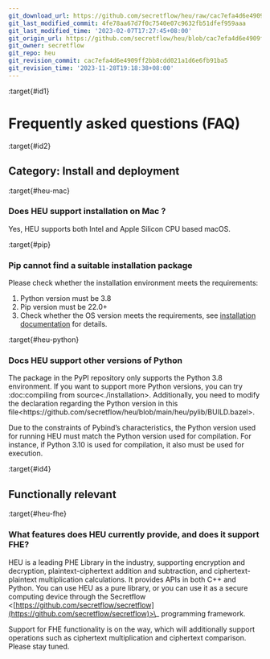 ```yaml
---
git_download_url: https://github.com/secretflow/heu/raw/cac7efa4d6e4909ff2bb8cdd021a1d6e6fb91ba5/docs/getting_started/faq.rst
git_last_modified_commit: 4fe78aa67d7f0c7540e07c9632fb51dfef959aaa
git_last_modified_time: '2023-02-07T17:27:45+08:00'
git_origin_url: https://github.com/secretflow/heu/blob/cac7efa4d6e4909ff2bb8cdd021a1d6e6fb91ba5/docs/getting_started/faq.rst
git_owner: secretflow
git_repo: heu
git_revision_commit: cac7efa4d6e4909ff2bb8cdd021a1d6e6fb91ba5
git_revision_time: '2023-11-28T19:18:38+08:00'
---
```


:target{#id1}

# Frequently asked questions (FAQ)

:target{#id2}

## Category: Install and deployment

:target{#heu-mac}

### Does HEU support installation on Mac ?

Yes, HEU supports both Intel and Apple Silicon CPU based macOS.

:target{#pip}

### Pip cannot find a suitable installation package

Please check whether the installation environment meets the requirements:

1. Python version must be 3.8
2. Pip version must be 22.0+
3. Check whether the OS version meets the requirements, see [installation documentation](installation.mdx) for details.

:target{#heu-python}

### Docs HEU support other versions of Python

The package in the PyPI repository only supports the Python 3.8 environment. If you want to support more Python versions, you can try \:doc\:compiling from source\<./installation>. Additionally, you need to modify the declaration regarding the Python version in this file\<https\://github.com/secretflow/heu/blob/main/heu/pylib/BUILD.bazel>.

Due to the constraints of Pybind’s characteristics, the Python version used for running HEU must match the Python version used for compilation. For instance, if Python 3.10 is used for compilation, it also must be used for execution.

:target{#id4}

## Functionally relevant

:target{#heu-fhe}

### What features does HEU currently provide, and does it support FHE?

HEU is a leading PHE Library in the industry, supporting encryption and decryption, plaintext-ciphertext addition and subtraction, and ciphertext-plaintext multiplication calculations. It provides APIs in both C++ and Python. You can use HEU as a pure library, or you can use it as a secure computing device through the Secretflow \<[https://github.com/secretflow/secretflow](https://github.com/secretflow/secretflow)>\_ programming framework.

Support for FHE functionality is on the way, which will additionally support operations such as ciphertext multiplication and ciphertext comparison. Please stay tuned.
